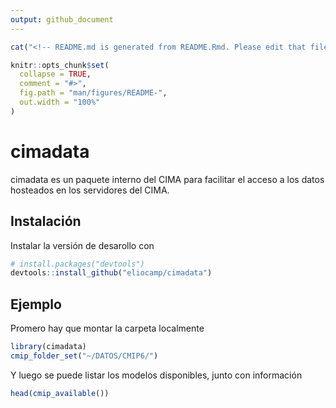 ```yaml
---
output: github_document
---
```




```r
cat("<!-- README.md is generated from README.Rmd. Please edit that file -->")
```

```r
knitr::opts_chunk$set(
  collapse = TRUE,
  comment = "#>",
  fig.path = "man/figures/README-",
  out.width = "100%"
)
```
# cimadata

<!-- badges: start -->
<!-- badges: end -->

cimadata es un paquete interno del CIMA para facilitar el acceso a los datos hosteados en los servidores del CIMA. 

## Instalación


Instalar la versión de desarollo con 

``` r
# install.packages("devtools")
devtools::install_github("eliocamp/cimadata")
```
## Ejemplo

Promero hay que montar la carpeta localmente


```r
library(cimadata)
cmip_folder_set("~/DATOS/CMIP6/")
```

Y luego se puede listar los modelos disponibles, junto con información

```r
head(cmip_available())
```

